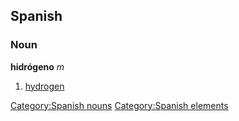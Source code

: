 == Spanish == {{wikipediaAlt|hydrogen}}
=== Noun ===
'''hidrógeno''' ''m''
# [[hydrogen]]

[[Category:Spanish nouns]]
[[Category:Spanish elements]]